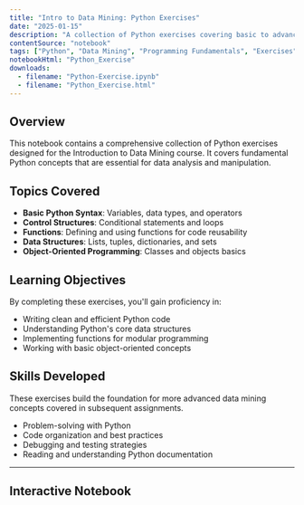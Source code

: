 ```yaml
---
title: "Intro to Data Mining: Python Exercises"
date: "2025-01-15"
description: "A collection of Python exercises covering basic to advanced concepts including data types, control structures, functions, and object-oriented programming."
contentSource: "notebook"
tags: ["Python", "Data Mining", "Programming Fundamentals", "Exercises"]
notebookHtml: "Python_Exercise"
downloads:
  - filename: "Python-Exercise.ipynb"
  - filename: "Python_Exercise.html"
---
```


## Overview

This notebook contains a comprehensive collection of Python exercises designed for the Introduction to Data Mining course. It covers fundamental Python concepts that are essential for data analysis and manipulation.

## Topics Covered

- **Basic Python Syntax**: Variables, data types, and operators
- **Control Structures**: Conditional statements and loops
- **Functions**: Defining and using functions for code reusability
- **Data Structures**: Lists, tuples, dictionaries, and sets
- **Object-Oriented Programming**: Classes and objects basics

## Learning Objectives

By completing these exercises, you'll gain proficiency in:
- Writing clean and efficient Python code
- Understanding Python's core data structures
- Implementing functions for modular programming
- Working with basic object-oriented concepts

## Skills Developed

<Callout type="info">
These exercises build the foundation for more advanced data mining concepts covered in subsequent assignments.
</Callout>

- Problem-solving with Python
- Code organization and best practices
- Debugging and testing strategies
- Reading and understanding Python documentation

---

## Interactive Notebook

<NotebookEmbed notebookHtml="Python_Exercise" title="View Complete Python Exercise Notebook" />
